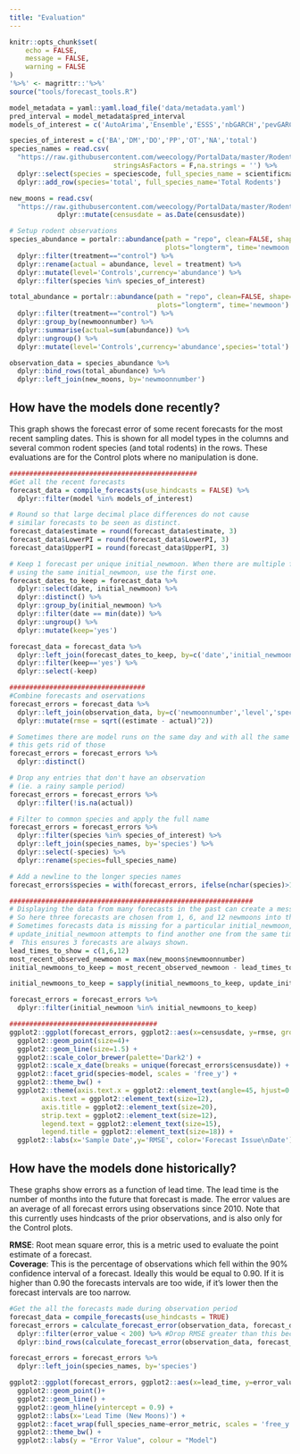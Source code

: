 ```yaml
---
title: "Evaluation"
---
```

  
```r
knitr::opts_chunk$set(
	echo = FALSE,
	message = FALSE,
	warning = FALSE
)
'%>%' <- magrittr::'%>%'
source("tools/forecast_tools.R")

model_metadata = yaml::yaml.load_file('data/metadata.yaml')
pred_interval = model_metadata$pred_interval
models_of_interest = c('AutoArima','Ensemble','ESSS','nbGARCH','pevGARCH')

species_of_interest = c('BA','DM','DO','PP','OT','NA','total')
species_names = read.csv(
  "https://raw.githubusercontent.com/weecology/PortalData/master/Rodents/Portal_rodent_species.csv",
                          stringsAsFactors = F,na.strings = '') %>%
  dplyr::select(species = speciescode, full_species_name = scientificname) %>%
  dplyr::add_row(species='total', full_species_name='Total Rodents')

new_moons = read.csv(
  "https://raw.githubusercontent.com/weecology/PortalData/master/Rodents/moon_dates.csv") %>%
            dplyr::mutate(censusdate = as.Date(censusdate))

# Setup rodent observations
species_abundance = portalr::abundance(path = "repo", clean=FALSE, shape='flat', level='treatment', 
                                       plots="longterm", time='newmoon') %>%
  dplyr::filter(treatment=="control") %>%
  dplyr::rename(actual = abundance, level = treatment) %>%
  dplyr::mutate(level='Controls',currency='abundance') %>%
  dplyr::filter(species %in% species_of_interest)

total_abundance = portalr::abundance(path = "repo", clean=FALSE, shape='flat', level='treatment', 
                                     plots="longterm", time='newmoon') %>%
  dplyr::filter(treatment=="control") %>%
  dplyr::group_by(newmoonnumber) %>%
  dplyr::summarise(actual=sum(abundance)) %>%
  dplyr::ungroup() %>%
  dplyr::mutate(level='Controls',currency='abundance',species='total')

observation_data = species_abundance %>%
  dplyr::bind_rows(total_abundance) %>% 
  dplyr::left_join(new_moons, by='newmoonnumber')

```

## How have the models done recently?

This graph shows the forecast error of some recent forecasts for the most recent sampling dates. This is shown for all model types in the columns and several common rodent species (and total rodents) in the rows. These evaluations are for the Control plots where no manipulation is done. 
```r
###############################################
#Get all the recent forecasts
forecast_data = compile_forecasts(use_hindcasts = FALSE) %>%
  dplyr::filter(model %in% models_of_interest)

# Round so that large decimal place differences do not cause
# similar forecasts to be seen as distinct. 
forecast_data$estimate = round(forecast_data$estimate, 3)
forecast_data$LowerPI = round(forecast_data$LowerPI, 3)
forecast_data$UpperPI = round(forecast_data$UpperPI, 3)

# Keep 1 forecast per unique initial_newmoon. When there are multiple forecasts
# using the same initial_newmoon, use the first one.
forecast_dates_to_keep = forecast_data %>%
  dplyr::select(date, initial_newmoon) %>%
  dplyr::distinct() %>%
  dplyr::group_by(initial_newmoon) %>%
  dplyr::filter(date == min(date)) %>%
  dplyr::ungroup() %>%
  dplyr::mutate(keep='yes') 

forecast_data = forecast_data %>%
  dplyr::left_join(forecast_dates_to_keep, by=c('date','initial_newmoon')) %>%
  dplyr::filter(keep=='yes') %>%
  dplyr::select(-keep)

##################################
#Combine forecasts and oservations
forecast_errors = forecast_data %>%
  dplyr::left_join(observation_data, by=c('newmoonnumber','level','species','currency')) %>% 
  dplyr::mutate(rmse = sqrt((estimate - actual)^2))

# Sometimes there are model runs on the same day and with all the same info,
# this gets rid of those
forecast_errors = forecast_errors %>%
  dplyr::distinct()

# Drop any entries that don't have an observation
# (ie. a rainy sample period)
forecast_errors = forecast_errors %>%
  dplyr::filter(!is.na(actual))

# Filter to common species and apply the full name
forecast_errors = forecast_errors %>%
  dplyr::filter(species %in% species_of_interest) %>%
  dplyr::left_join(species_names, by='species') %>%
  dplyr::select(-species) %>%
  dplyr::rename(species=full_species_name)

# Add a newline to the longer species names
forecast_errors$species = with(forecast_errors, ifelse(nchar(species)>15, stringr::str_replace(species,' ','\n'), species))

#############################################################
# Displaying the data from many forecasts in the past can create a mess of a plot. see #218.
# So here three forecasts are chosen from 1, 6, and 12 newmoons into the past. 
# Sometimes forecasts data is missing for a particular initial_newmoon, the recursive function 
# update_initial_newmoon attempts to find another one from the same time pluts/minus 2 month period.
#  This ensures 3 forecasts are always shown.
lead_times_to_show = c(1,6,12)
most_recent_observed_newmoon = max(new_moons$newmoonnumber)
initial_newmoons_to_keep = most_recent_observed_newmoon - lead_times_to_show

initial_newmoons_to_keep = sapply(initial_newmoons_to_keep, update_initial_newmoon)

forecast_errors = forecast_errors %>%
  dplyr::filter(initial_newmoon %in% initial_newmoons_to_keep)

#####################################
ggplot2::ggplot(forecast_errors, ggplot2::aes(x=censusdate, y=rmse, group=as.character(date), color=as.character(date))) +
  ggplot2::geom_point(size=4)+
  ggplot2::geom_line(size=1.5) +
  ggplot2::scale_color_brewer(palette='Dark2') +
  ggplot2::scale_x_date(breaks = unique(forecast_errors$censusdate)) +
  ggplot2::facet_grid(species~model, scales = 'free_y') + 
  ggplot2::theme_bw() +
  ggplot2::theme(axis.text.x = ggplot2::element_text(angle=45, hjust=0.99, debug = FALSE),
        axis.text = ggplot2::element_text(size=12),
        axis.title = ggplot2::element_text(size=20),
        strip.text = ggplot2::element_text(size=12),
        legend.text = ggplot2::element_text(size=15),
        legend.title = ggplot2::element_text(size=18)) +
  ggplot2::labs(x='Sample Date',y='RMSE', color='Forecast Issue\nDate')

```



## How have the models done historically?

These graphs show errors as a function of lead time. The lead time is the number of months into the future that forecast is made. The error values are an average of all forecast errors using observations since 2010. Note that this currently uses hindcasts of the prior observations, and is also only for the Control plots.

**RMSE**: Root mean square error, this is a metric used to evaluate the point estimate of a forecast.  
**Coverage**: This is the percentage of observations which fell within the 90% confidence interval of a forecast. Ideally this would be equal to 0.90. If it is higher than 0.90 the forecasts intervals are too wide, if it's lower then the forecast intervals are too narrow.


```r

#Get the all the forecasts made during observation period
forecast_data = compile_forecasts(use_hindcasts = TRUE)
forecast_errors = calculate_forecast_error(observation_data, forecast_data, error_metric = 'RMSE') %>%
  dplyr::filter(error_value < 200) %>% #Drop RMSE greater than this because it throws off all the graphs
  dplyr::bind_rows(calculate_forecast_error(observation_data, forecast_data, error_metric = 'coverage'))

forecast_errors = forecast_errors %>%
  dplyr::left_join(species_names, by='species')

ggplot2::ggplot(forecast_errors, ggplot2::aes(x=lead_time, y=error_value, group=model, color=model)) +
  ggplot2::geom_point()+
  ggplot2::geom_line() +
  ggplot2::geom_hline(yintercept = 0.9) +
  ggplot2::labs(x='Lead Time (New Moons)') +
  ggplot2::facet_wrap(full_species_name~error_metric, scales = 'free_y', ncol=2) + 
  ggplot2::theme_bw() +
  ggplot2::labs(y = "Error Value", colour = "Model")


```
